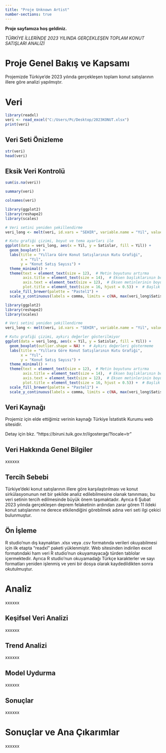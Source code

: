 ```yaml
---
title: "Proje Unknown Artist"
number-sections: true
---
```


**Proje sayfamıza hoş geldiniz.**

*TÜRKİYE İLLERİNDE 2023 YILINDA GERÇEKLEŞEN TOPLAM KONUT SATIŞLARI ANALİZİ*

# Proje Genel Bakış ve Kapsamı

Projemizde Türkiye'de 2023 yılında gerçekleşen toplam konut satışlarının illere göre analizi yapılmıştır.

# Veri

```r
library(readxl)
veri <- read_excel("C:/Users/Pc/Desktop/2023KONUT.xlsx")
print(veri)

```

## Veri Seti Önizleme

```r
str(veri)
head(veri)

```

## Eksik Veri Kontrolü

```r
sum(is.na(veri))

```

```r
summary(veri)

```

```r
colnames(veri)

```

```r
library(ggplot2)
library(reshape2)
library(scales)

# Veri setini yeniden şekillendirme
veri_long <- melt(veri, id.vars = "SEHIR", variable.name = "Yil", value.name = "Satislar")

# Kutu grafiği çizimi, boyut ve tema ayarları ile
ggplot(data = veri_long, aes(x = Yil, y = Satislar, fill = Yil)) +
  geom_boxplot() +
  labs(title = "Yıllara Göre Konut Satışlarının Kutu Grafiği",
       x = "Yıl",
       y = "Konut Satış Sayısı") +
  theme_minimal() +
  theme(text = element_text(size = 12),  # Metin boyutunu artırma
        axis.title = element_text(size = 14),  # Eksen başlıklarının boyutunu artırma
        axis.text = element_text(size = 12),  # Eksen metinlerinin boyutunu artırma
        plot.title = element_text(size = 16, hjust = 0.5)) +  # Başlık boyutunu artırma ve ortalam
  scale_fill_brewer(palette = "Pastel1") +
  scale_y_continuous(labels = comma, limits = c(NA, max(veri_long$Satislar) * 1.1))
```

```r
library(ggplot2)
library(reshape2)
library(scales)

# Veri setini yeniden şekillendirme
veri_long <- melt(veri, id.vars = "SEHIR", variable.name = "Yil", value.name = "Satislar")

# Kutu grafiği çizimi, aykırı değerler gösterilmiyor
ggplot(data = veri_long, aes(x = Yil, y = Satislar, fill = Yil)) +
  geom_boxplot(outlier.shape = NA) +  # Aykırı değerleri göstermeme
  labs(title = "Yıllara Göre Konut Satışlarının Kutu Grafiği",
       x = "Yıl",
       y = "Konut Satış Sayısı") +
  theme_minimal() +
  theme(text = element_text(size = 12),  # Metin boyutunu artırma
        axis.title = element_text(size = 14),  # Eksen başlıklarının boyutunu artırma
        axis.text = element_text(size = 12),  # Eksen metinlerinin boyutunu artırma
        plot.title = element_text(size = 16, hjust = 0.5)) +  # Başlık boyutunu artırma ve ortalam
  scale_fill_brewer(palette = "Pastel1") +
  scale_y_continuous(labels = comma, limits = c(NA, max(veri_long$Satislar) * 1.1))

```

## Veri Kaynağı

Projemiz için elde ettiğimiz verinin kaynağı Türkiye İstatistik Kurumu web sitesidir.

Detay için bkz. "https://biruni.tuik.gov.tr/ilgosterge/?locale=tr"

## Veri Hakkında Genel Bilgiler

xxxxxx

## Tercih Sebebi

Türkiye'deki konut satışlarının illere göre karşılaştırılması ve konut sirkülasyonunun net bir şekilde analiz edilebilmesine olanak tanınması, bu veri setinin tercih edilmesinde büyük önem taşımaktadır. Ayrıca 6 Şubat 2023 yılında gerçekleşen deprem felaketinin ardından zarar gören 11 ildeki konut satışlarının ne derece etkilendiğini görebilmek adına veri seti ilgi çekici bulunmuştur.

## Ön İşleme

R studio'nun dış kaynaktan .xlsx veya .csv formatında verileri okuyabilmesi için ilk etapta "readxl" paketi yüklenmiştir. Web sitesinden indirilen excel formatındaki ham veri R studio'nun okuyamayacağı türden tablolar içermektedir. Ayrıca R studio'nun okuyamadağı Türkçe karakterler ve sayı formatları yeniden işlenmiş ve yeni bir dosya olarak kaydedildikten sonra okutulmuştur.

# Analiz

xxxxxx

## Keşifsel Veri Analizi

xxxxxx

## Trend Analizi

xxxxxx

## Model Uydurma

xxxxxx

## Sonuçlar

xxxxxx

# Sonuçlar ve Ana Çıkarımlar

xxxxxx
